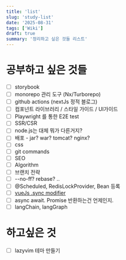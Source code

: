 ```yaml
---
title: 'list'
slug: 'study-list'
date: '2025-08-31'
tags: ['Wiki']
draft: true 
summary: '정리하고 싶은 것들 리스트'
---
```

# 공부하고 싶은 것들
- [ ] storybook
- [ ] monorepo 관리 도구 (Nx/Turborepo)
- [ ] github actions (nextJs 정적 블로그)
- [ ] 컴포넌트 라이브러리 / 스타일 가이드 / UI가이드
- [ ] Playwright 를 통한 E2E test
- [ ] SSR/CSR
- [ ] node.js는 대체 뭐가 다른거지?
- [ ] 배포 - jar? war? tomcat? nginx?
- [ ] css
- [ ] git commands
- [ ] SEO
- [ ] Algorithm
- [ ] 브랜치 전략
- [ ] --no-ff? rebase? ..
- [ ] @Scheduled, RedisLockProvider, Bean 등록
- [ ] [vueJs .sync modifier](https://v2.vuejs.org/v2/guide/components-custom-events.html#sync-Modifier)
- [ ] async await. Promise 반환하는건 언제인지.
- [ ] langChain, langGraph  

# 하고싶은 것
- [ ] lazyvim 테마 만들기
